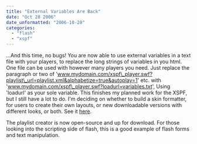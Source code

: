 ```yaml
---
title: "External Variables Are Back"
date: "Oct 28 2006"
date_unformatted: "2006-10-28"
categories: 
  - "flash"
  - "xspf"
---
```


...And this time, no bugs! You are now able to use external variables in a text file with your players, to replace the long strings of variables in you html. One file can be used with however many players you need. Just replace the paragraph or two of 'www.mydomain.com/xspf\_player.swf?playlist\_url=playlist.xml&alphabetize=true&autoplay=1' etc. with 'www.mydomain.com/xspf\_player.swf?loadurl=variables.txt', Using 'loadurl' as your sole variable. This finishes my planned work for the XSPF, but I still have a lot to do. I'm deciding on whether to build a skin formatter, for users to create their own layouts, or new downloadable versions with different looks, or both. See it [here](http://lacymorrow.com/projects/xspf).

The playlist creator is now open-source and up for download. For those looking into the scripting side of flash, this is a good example of flash forms and text manipulation.
